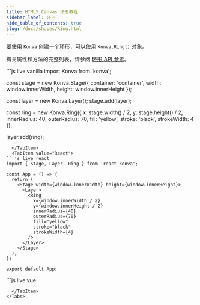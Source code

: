 ```yaml
---
title: HTML5 Canvas 环形教程
sidebar_label: 环形
hide_table_of_contents: true
slug: /docs/shapes/Ring.html
---
```


要使用 `Konva` 创建一个环形，可以使用 `Konva.Ring()` 对象。

有关属性和方法的完整列表，请参阅 [环形 API 参考](/api/Konva.Ring.html)。


<Tabs>
  <TabItem value="Vanilla" default>
```js live vanilla
import Konva from 'konva';

const stage = new Konva.Stage({
  container: 'container',
  width: window.innerWidth,
  height: window.innerHeight
});

const layer = new Konva.Layer();
stage.add(layer);

const ring = new Konva.Ring({
  x: stage.width() / 2,
  y: stage.height() / 2,
  innerRadius: 40,
  outerRadius: 70,
  fill: 'yellow',
  stroke: 'black',
  strokeWidth: 4
});

layer.add(ring);
```
  </TabItem>
  <TabItem value="React">
```js live react
import { Stage, Layer, Ring } from 'react-konva';

const App = () => {
  return (
    <Stage width={window.innerWidth} height={window.innerHeight}>
      <Layer>
        <Ring
          x={window.innerWidth / 2}
          y={window.innerHeight / 2}
          innerRadius={40}
          outerRadius={70}
          fill="yellow"
          stroke="black"
          strokeWidth={4}
        />
      </Layer>
    </Stage>
  );
};

export default App;
```
  </TabItem>
  <TabItem value="Vue">
```js live vue
<template>
  <v-stage :config="stageSize">
    <v-layer>
      <v-ring :config="ringConfig" />
    </v-layer>
  </v-stage>
</template>

<script setup>
const stageSize = {
  width: window.innerWidth,
  height: window.innerHeight
};

const ringConfig = {
  x: window.innerWidth / 2,
  y: window.innerHeight / 2,
  innerRadius: 40,
  outerRadius: 70,
  fill: 'yellow',
  stroke: 'black',
  strokeWidth: 4
};
</script>
```
  </TabItem>
</Tabs>